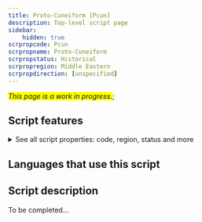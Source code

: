 ```yaml
---
title: Proto-Cuneiform [Pcun]
description: Top-level script page
sidebar:
    hidden: true
scrpropcode: Pcun
scrpropname: Proto-Cuneiform
scrpropstatus: Historical
scrpropregion: Middle Eastern
scrpropdirection: [unspecified]
---
```


<span style='background-color:yellow'>_This page is a work in progress._</span>;


## Script features

<details>
<summary> See all script properties: code, region, status and more</summary>
<ScriptInfo />
</details>

## Languages that use this script

<WsList script='Pcun' wsMax='5' />

## Script description

To be completed...

